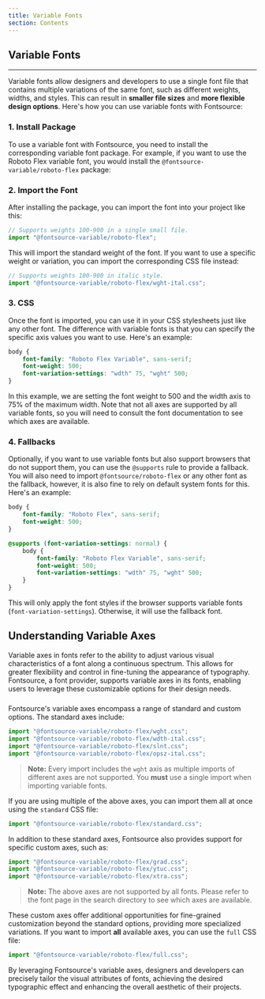 ```yaml
---
title: Variable Fonts
section: Contents
---
```


## Variable Fonts

---

Variable fonts allow designers and developers to use a single font file that contains multiple variations of the same font, such as different weights, widths, and styles. This can result in **smaller file sizes** and **more flexible design options**. Here's how you can use variable fonts with Fontsource:

### 1. Install Package

To use a variable font with Fontsource, you need to install the corresponding variable font package. For example, if you want to use the Roboto Flex variable font, you would install the `@fontsource-variable/roboto-flex` package:

<PackageManagerCode cmd="@fontsource-variable/roboto-flex" />

### 2. Import the Font

After installing the package, you can import the font into your project like this:

```jsx
// Supports weights 100-900 in a single small file.
import "@fontsource-variable/roboto-flex";
```

This will import the standard weight of the font. If you want to use a specific weight or variation, you can import the corresponding CSS file instead:

```jsx
// Supports weights 100-900 in italic style.
import "@fontsource-variable/roboto-flex/wght-ital.css";
```

### 3. CSS

Once the font is imported, you can use it in your CSS stylesheets just like any other font. The difference with variable fonts is that you can specify the specific axis values you want to use. Here's an example:

```css
body {
    font-family: "Roboto Flex Variable", sans-serif;
    font-weight: 500;
    font-variation-settings: "wdth" 75, "wght" 500;
}
```

In this example, we are setting the font weight to 500 and the width axis to 75% of the maximum width. Note that not all axes are supported by all variable fonts, so you will need to consult the font documentation to see which axes are available.

### 4. Fallbacks

Optionally, if you want to use variable fonts but also support browsers that do not support them, you can use the `@supports` rule to provide a fallback. You will also need to import `@fontsource/roboto-flex` or any other font as the fallback, however, it is also fine to rely on default system fonts for this. Here's an example:

```css
body {
    font-family: "Roboto Flex", sans-serif;
    font-weight: 500;
}

@supports (font-variation-settings: normal) {
    body {
        font-family: "Roboto Flex Variable", sans-serif;
        font-weight: 500;
        font-variation-settings: "wdth" 75, "wght" 500;
    }
}
```

This will only apply the font styles if the browser supports variable fonts (`font-variation-settings`). Otherwise, it will use the fallback font.

## Understanding Variable Axes

Variable axes in fonts refer to the ability to adjust various visual characteristics of a font along a continuous spectrum. This allows for greater flexibility and control in fine-tuning the appearance of typography. Fontsource, a font provider, supports variable axes in its fonts, enabling users to leverage these customizable options for their design needs.

#####

Fontsource's variable axes encompass a range of standard and custom options. The standard axes include:

```jsx
import "@fontsource-variable/roboto-flex/wght.css";
import "@fontsource-variable/roboto-flex/wdth-ital.css";
import "@fontsource-variable/roboto-flex/slnt.css";
import "@fontsource-variable/roboto-flex/opsz-ital.css";
```

> **Note:** Every import includes the `wght` axis as multiple imports of different axes are not supported. You **must** use a single import when importing variable fonts.

If you are using multiple of the above axes, you can import them all at once using the `standard` CSS file:

```jsx
import "@fontsource-variable/roboto-flex/standard.css";
```

In addition to these standard axes, Fontsource also provides support for specific custom axes, such as:

```jsx
import "@fontsource-variable/roboto-flex/grad.css";
import "@fontsource-variable/roboto-flex/ytuc.css";
import "@fontsource-variable/roboto-flex/xtra.css";
```

> **Note:** The above axes are not supported by all fonts. Please refer to the font page in the search directory to see which axes are available.

These custom axes offer additional opportunities for fine-grained customization beyond the standard options, providing more specialized variations. If you want to import **all** available axes, you can use the `full` CSS file:

```jsx
import "@fontsource-variable/roboto-flex/full.css";
```

By leveraging Fontsource's variable axes, designers and developers can precisely tailor the visual attributes of fonts, achieving the desired typographic effect and enhancing the overall aesthetic of their projects.
